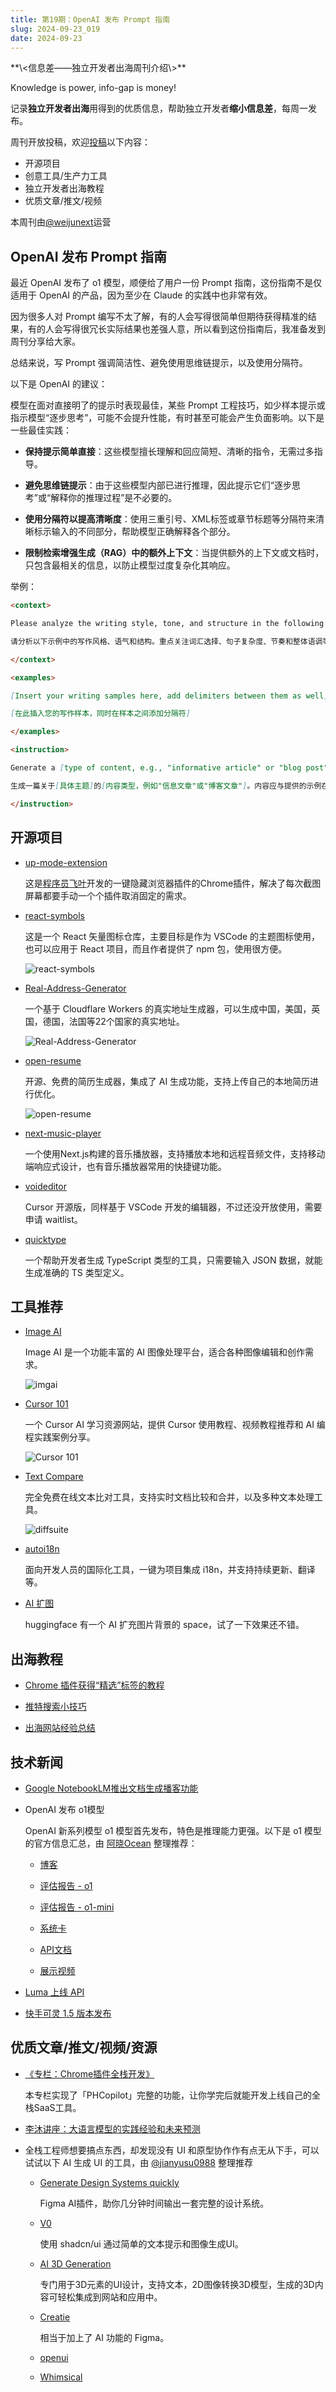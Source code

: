 ```yaml
---
title: 第19期：OpenAI 发布 Prompt 指南
slug: 2024-09-23_019
date: 2024-09-23
---
```


<Aside>
**\<信息差——独立开发者出海周刊介绍\>**

Knowledge is power, info-gap is money!

记录**独立开发者出海**用得到的优质信息，帮助独立开发者**缩小信息差**，每周一发布。

周刊开放投稿，欢迎[投稿](https://github.com/weijunext/gapis.money/issues)以下内容：
- 开源项目
- 创意工具/生产力工具
- 独立开发者出海教程
- 优质文章/推文/视频

本周刊由[@weijunext](https://x.com/intent/follow?screen_name=weijunext)运营
</Aside>

## OpenAI 发布 Prompt 指南

最近 OpenAI 发布了 o1 模型，顺便给了用户一份 Prompt 指南，这份指南不是仅适用于 OpenAI 的产品，因为至少在 Claude 的实践中也非常有效。

因为很多人对 Prompt 编写不太了解，有的人会写得很简单但期待获得精准的结果，有的人会写得很冗长实际结果也差强人意，所以看到这份指南后，我准备发到周刊分享给大家。

总结来说，写 Prompt 强调简洁性、避免使用思维链提示，以及使用分隔符。

以下是 OpenAI 的建议：

模型在面对直接明了的提示时表现最佳，某些 Prompt 工程技巧，如少样本提示或指示模型“逐步思考”，可能不会提升性能，有时甚至可能会产生负面影响。以下是一些最佳实践：

- **保持提示简单直接**：这些模型擅长理解和回应简短、清晰的指令，无需过多指导。

- **避免思维链提示**：由于这些模型内部已进行推理，因此提示它们“逐步思考”或“解释你的推理过程”是不必要的。

- **使用分隔符以提高清晰度**：使用三重引号、XML标签或章节标题等分隔符来清晰标示输入的不同部分，帮助模型正确解释各个部分。

- **限制检索增强生成（RAG）中的额外上下文**：当提供额外的上下文或文档时，只包含最相关的信息，以防止模型过度复杂化其响应。

举例：

```md
<context>

Please analyze the writing style, tone, and structure in the following examples. Focus on elements like vocabulary choice, sentence complexity, pacing, and overall voice.

请分析以下示例中的写作风格、语气和结构。重点关注词汇选择、句子复杂度、节奏和整体语调等元素。

</context>

<examples>

[Insert your writing samples here, add delimiters between them as well]

[在此插入您的写作样本，同时在样本之间添加分隔符]

</examples>

<instruction>

Generate a [type of content, e.g., "informative article" or "blog post"] about [specific topic]. The content should match the style, tone, and structure of the provided examples. Make sure it is original, engaging, and suitable for [mention the target audience or purpose].

生成一篇关于[具体主题]的[内容类型，例如"信息文章"或"博客文章"]。内容应与提供的示例在风格、语气和结构上相匹配。确保内容原创、引人入胜，并适合[提及目标受众或目的]。

</instruction>
```


## 开源项目

- [up-mode-extension](https://github.com/cunzaizhuyi/up-mode-extension)

  这是[程序员飞叶](https://web.okjike.com/u/544A32A3-0B7B-467C-AD18-9D24A3BFCC83)开发的一键隐藏浏览器插件的Chrome插件，解决了每次截图屏幕都要手动一个个插件取消固定的需求。

- [react-symbols](https://github.com/pheralb/react-symbols)

  这是一个 React 矢量图标仓库，主要目标是作为 VSCode 的主题图标使用，也可以应用于 React 项目，而且作者提供了 npm 包，使用很方便。

  ![react-symbols](/assets/019/react-symbols.webp)

- [Real-Address-Generator](https://github.com/Adonis142857/Real-Address-Generator)

  一个基于 Cloudflare Workers 的真实地址生成器，可以生成中国，美国，英国，德国，法国等22个国家的真实地址。

  ![Real-Address-Generator](/assets/019/real-address-generator.webp)

- [open-resume](https://github.com/xitanggg/open-resume)

  开源、免费的简历生成器，集成了 AI 生成功能，支持上传自己的本地简历进行优化。

  ![open-resume](/assets/019/open-resume.gif)

- [next-music-player](https://github.com/leerob/next-music-player)

  一个使用Next.js构建的音乐播放器，支持播放本地和远程音频文件，支持移动端响应式设计，也有音乐播放器常用的快捷键功能。

- [voideditor](https://github.com/voideditor/void)

  Cursor 开源版，同样基于 VSCode 开发的编辑器，不过还没开放使用，需要申请 waitlist。

- [quicktype](https://github.com/glideapps/quicktype)

  一个帮助开发者生成 TypeScript 类型的工具，只需要输入 JSON 数据，就能生成准确的 TS 类型定义。


## 工具推荐

- [Image AI](https://imgai.ai/)

  Image AI 是一个功能丰富的 AI 图像处理平台，适合各种图像编辑和创作需求。

  ![imgai](/assets/019/imgai.webp)

- [Cursor 101](https://cursor101.com/)

  一个 Cursor AI 学习资源网站，提供 Cursor 使用教程、视频教程推荐和 AI 编程实践案例分享。

  ![Cursor 101](/assets/019/cursor101.webp)

- [Text Compare](https://diffsuite.com/)

  完全免费在线文本比对工具，支持实时文档比较和合并，以及多种文本处理工具。

  ![diffsuite](/assets/019/diffsuite.webp)

- [autoi18n](https://autoi18n.dev/)

  面向开发人员的国际化工具，一键为项目集成 i18n，并支持持续更新、翻译等。

- [AI 扩图](https://huggingface.co/spaces/fffiloni/diffusers-image-outpaint)

  huggingface 有一个 AI 扩充图片背景的 space，试了一下效果还不错。


## 出海教程

- [Chrome 插件获得“精选”标签的教程](https://x.com/HongyuanCao/status/1821558568132497629)

- [推特搜索小技巧](https://x.com/leeoxiang/status/1801875890726703529?s=46&t=hdUQ6QQ4RM7M1-m3YrfVCQ)

- [出海网站经验总结](https://github.com/princehuang/overseas-website-note)


## 技术新闻

- [Google NotebookLM推出文档生成播客功能](https://blog.google/technology/ai/notebooklm-audio-overviews/)

- OpenAI 发布 o1模型

  OpenAI 新系列模型 o1 模型首先发布，特色是推理能力更强。以下是 o1 模型的官方信息汇总，由 [阿晓Ocean](https://m.okjike.com/users/9a28ae31-425c-49c9-9ac9-f8e5db536c07) 整理推荐：

  - [博客](https://openai.com/index/introducing-openai-o1-preview/)

  - [评估报告 - o1](https://openai.com/index/learning-to-reason-with-llms/)
  
  - [评估报告 - o1-mini](https://openai.com/index/openai-o1-mini-advancing-cost-efficient-reasoning/)

  - [系统卡](https://openai.com/index/openai-o1-system-card/)
  
  - [API文档](https://platform.openai.com/docs/guides/reasoning)

  - [展示视频](https://www.youtube.com/playlist?list=PLOXw6I10VTv_T9QV-DKXhq7HFUQRkGQLI)

- [Luma 上线 API](https://lumalabs.ai/dream-machine/api)

- [快手可灵 1.5 版本发布](https://x.com/Kling_ai/status/1836615107918598236)


## 优质文章/推文/视频/资源

- [《专栏：Chrome插件全栈开发》](https://ship.weijunext.com/)

  本专栏实现了「PHCopilot」完整的功能，让你学完后就能开发上线自己的全栈SaaS工具。

- [李沐讲座：大语言模型的实践经验和未来预测](https://www.youtube.com/watch?v=ziHUcDh0DwM)

- 全栈工程师想要搞点东西，却发现没有 UI 和原型协作作有点无从下手，可以试试以下 AI 生成 UI 的工具，由 [@jianyusu0988](https://x.com/jianyusu0988/status/1833061635902370265) 整理推荐

  - [Generate Design Systems quickly](https://www.figma.com/community/plugin/1350743748296105581/generate-design-systems-quickly-figr-identity-free-beta)

    Figma AI插件，助你几分钟时间输出一套完整的设计系统。

  - [V0](https://v0.dev)

    使用 shadcn/ui 通过简单的文本提示和图像生成UI。

  - [AI 3D Generation](https://spline.design/ai-generate)

    专门用于3D元素的UI设计，支持文本，2D图像转换3D模型，生成的3D内容可轻松集成到网站和应用中。

  - [Creatie](https://creatie.ai/)

    相当于加上了 AI 功能的 Figma。

  - [openui](https://openui.fly.dev/)

  - [Whimsical](https://whimsical.com/)

